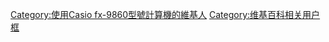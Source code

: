 {{Userbox
  |border-c=black
  |border-s=1
  |id=Casio fx9860
  |id-c=darkgray
  |info=這個用戶喜歡用[[Casio fx-9860|<span style="color:white;">'''Casio fx-9860'''</span>]][[計數機|-{zh-hans:计算器;zh-hk:計數機;zh-tw:計算器;}-]]。
  |info-c=black
  |info-fc=white
  |info-s=8
}}
[[Category:使用Casio fx-9860型號計算機的維基人]]
<noinclude>[[Category:维基百科相关用户框]]</noinclude>